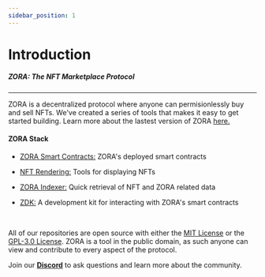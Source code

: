 ```yaml
---
sidebar_position: 1
---
```


# Introduction

##### ZORA: The NFT Marketplace Protocol

---

ZORA is a decentralized protocol where anyone can permisionlessly buy and sell NFTs.
We've created a series of tools that makes it easy to get started building. Learn more about the lastest version of ZORA [here.](../docs/smart-contracts/zora-v3)

#### ZORA Stack

- [ZORA Smart Contracts:](../docs/smart-contracts/zora-v3) ZORA's deployed smart contracts 

- [NFT Rendering:](../docs/developer-tools/nft-rendering/introduction) Tools for displaying NFTs

- [ZORA Indexer:](../docs/developer-tools/indexer/introduction) Quick retrieval of NFT and ZORA related data

- [ZDK:](../docs/developer-tools/zdk/introduction) A development kit for interacting with ZORA's smart contracts


<br />

All of our repositories are open source with either the [MIT License](https://opensource.org/licenses/MIT) or the [GPL-3.0 License](https://www.gnu.org/licenses/gpl-3.0.en.html).
ZORA is a tool in the public domain, as such anyone can view and contribute to every aspect of the protocol.

Join our [**Discord**](https://zora.community/) to ask questions and learn more about the community.
